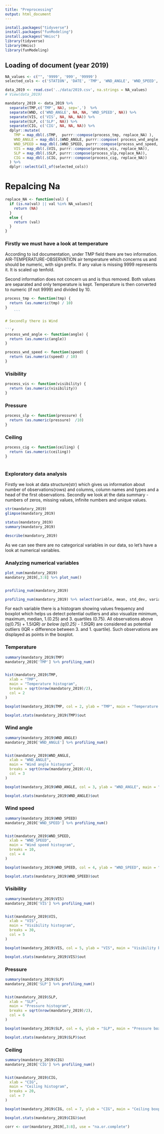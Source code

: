 ```yaml
---
title: "Preprocessing"
output: html_document
---
```


```r
install.packages("tidyverse")
install.packages("funModeling")
install.packages("Hmisc")
library(tidyverse)
library(Hmisc)
library(funModeling)


```


## Loading of document (year 2019)

```r

NA_values <- c("", '9999', '999', '99999')
selected_cols <- c('STATION', 'DATE', 'TMP', 'WND_ANGLE', 'WND_SPEED', 'VIS', 'SLP', 'CIG', 'LATITUDE', 'LONGITUDE', 'ELEVATION', 'NAME')

data_2019 <- read.csv('../data/2019.csv', na.strings = NA_values) 
# View(data_2019)

mandatory_2019 <- data_2019 %>%
  separate(TMP,c('TMP', NA), sep=',')  %>% 
  separate(WND, c('WND_ANGLE', NA, NA, 'WND_SPEED', NA)) %>%
  separate(VIS, c('VIS', NA, NA, NA)) %>% 
  separate(SLP, c('SLP', NA)) %>% 
  separate(CIG, c('CIG', NA, NA, NA)) %>% 
  dplyr::mutate(
    TMP = map_dbl(.$TMP,  purrr::compose(process_tmp, replace_NA) ),
    WND_ANGLE = map_dbl(.$WND_ANGLE, purrr::compose( process_wnd_angle, replace_NA) ),
    WND_SPEED = map_dbl(.$WND_SPEED, purrr::compose(process_wnd_speed, replace_NA)),
    VIS = map_dbl(.$VIS, purrr::compose(process_vis, replace_NA)),
    SLP = map_dbl(.$SLP, purrr::compose(process_slp,replace_NA)),
    CIG = map_dbl(.$CIG, purrr::compose(process_cig, replace_NA))
  ) %>%
  dplyr::select(all_of(selected_cols))


```

# Repalcing Na 

```r

replace_NA <- function(val) {
  if (is.na(val) || val %in% NA_values){
    return (NA)
  }
  else {
    return (val)
  }
} 

```

### Firstly we must have a look at temperature 

According to isd documentation, under TMP field there are two information. AIR-TEMPERATURE-OBSERVATION air temperature which concerns us and should be numeric, with sign prefix. If any value is missing 9999 represents it. It is scaled up tenfold. 

Second information does not concern us and is thus removed. Both values are separated and only temperature is kept. Temperature is then converted to numeric (if not 9999) and divided by 10.     

```r

process_tmp <- function(tmp) {
  return (as.numeric(tmp) / 10)
}
    ```

# Secondly there is Wind

```r
process_wnd_angle <- function(angle) {
  return (as.numeric(angle))
}

process_wnd_speed <- function(speed) {
  return (as.numeric(speed) / 10)
}
```

### Visibility

```r
process_vis <- function(visibility) {
  return (as.numeric(visibility))
}
```

### Pressure

```r

process_slp <- function(pressure) {
  return (as.numeric(pressure)  /10)
}
```

### Ceiling

```r

process_cig <- function(ceiling) {
  return (as.numeric(ceiling))
}
```


# 

### Exploratory data analysis

Firstly we look at data structure(str) which gives us information about number of observations(rows) and columns, column names and types and a head of the first observations. Secondly we look at the data summary - numbers of zeros, missing values, infinite numbers and unique values. 

```r

str(mandatory_2019)
glimpse(mandatory_2019)

status(mandatory_2019) 
summary(mandatory_2019)

describe(mandatory_2019)

```


As we can see there are no categorical variables in our data, so let's have a look at numerical variables. 

### Analyzing numerical variables

```r

plot_num(mandatory_2019)
mandatory_2019[,3:8] %>% plot_num()


profiling_num(mandatory_2019)

profiling_num(mandatory_2019) %>% select(variable, mean, std_dev, variation_coef, range_98)

```


For each variable there is a histogram showing values frequency and boxplot which helps us detect potential outliers and also visualize minimum, maximum, median, 1.(0.25) and 3. quartiles (0.75). All observations above (q(0.75) + 1.5*IQR) or below (q(0.25) - 1.5*IQR) are considered as potential outliers (IQR = difference between 3. and 1. quartile). Such observations are displayed as points in the boxplot.


### Temperature

```r
summary(mandatory_2019$TMP)
mandatory_2019['TMP'] %>% profiling_num()


hist(mandatory_2019$TMP,
  xlab = "TMP",
  main = "Temperature histogram",
  breaks = sqrt(nrow(mandatory_2019)/2),
  col = 2
)

boxplot(mandatory_2019$TMP, col = 2, ylab = "TMP", main = "Temperature boxplot")

boxplot.stats(mandatory_2019$TMP)$out

```

### Wind angle

```r
summary(mandatory_2019$WND_ANGLE)
mandatory_2019['WND_ANGLE'] %>% profiling_num()


hist(mandatory_2019$WND_ANGLE,
  xlab = "WND_ANGLE",
  main = "Wind angle histogram",
  breaks = sqrt(nrow(mandatory_2019)/4),
  col = 3
)

boxplot(mandatory_2019$WND_ANGLE, col = 3, ylab = "WND_ANGLE", main = "Wind angle boxplot")

boxplot.stats(mandatory_2019$WND_ANGLE)$out

```

### Wind speed

```r
summary(mandatory_2019$WND_SPEED)
mandatory_2019['WND_SPEED'] %>% profiling_num()


hist(mandatory_2019$WND_SPEED,
  xlab = "WND_SPEED",
  main = "Wind speed histogram",
  breaks = 10,
  col = 4
)

boxplot(mandatory_2019$WND_SPEED, col = 4, ylab = "WND_SPEED", main = "Wind speed boxplot")

boxplot.stats(mandatory_2019$WND_SPEED)$out

```

### Visibility

```r
summary(mandatory_2019$VIS)
mandatory_2019['VIS'] %>% profiling_num()


hist(mandatory_2019$VIS,
  xlab = "VIS",
  main = "Visibility histogram",
  breaks = 30,
  col = 5
)

boxplot(mandatory_2019$VIS, col = 5, ylab = "VIS", main = "Visibility boxplot")

boxplot.stats(mandatory_2019$VIS)$out

```

### Pressure

```r
summary(mandatory_2019$SLP)
mandatory_2019['SLP'] %>% profiling_num()


hist(mandatory_2019$SLP,
  xlab = "SLP",
  main = "Pressure histogram",
  breaks = sqrt(nrow(mandatory_2019)/2),
  col = 6
)

boxplot(mandatory_2019$SLP, col = 6, ylab = "SLP", main = "Pressure boxplot")

boxplot.stats(mandatory_2019$SLP)$out
```

### Ceiling

```r
summary(mandatory_2019$CIG)
mandatory_2019['CIG'] %>% profiling_num()


hist(mandatory_2019$CIG,
  xlab = "CIG",
  main = "Ceiling histogram",
  breaks = 20,
  col = 7
)

boxplot(mandatory_2019$CIG, col = 7, ylab = "CIG", main = "Ceiling boxplot")

boxplot.stats(mandatory_2019$CIG)$out

```


```r
corr <- cor(mandatory_2019[,3:8], use = "na.or.complete")

```
